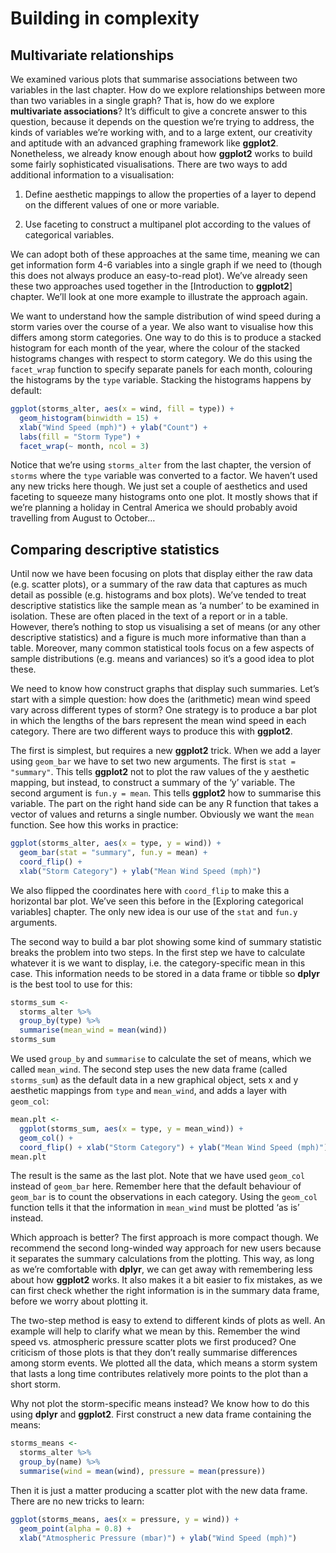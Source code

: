 # Building in complexity

## Multivariate relationships {#multivariate}

We examined various plots that summarise associations between two variables in the last chapter. How do we explore relationships between more than two variables in a single graph? That is, how do we explore __multivariate associations__? It's difficult to give a concrete answer to this question, because it depends on the question we're trying to address, the kinds of variables we're working with, and to a large extent, our creativity and aptitude with an advanced graphing framework like **ggplot2**. Nonetheless, we already know enough about how **ggplot2** works to build some fairly sophisticated visualisations. There are two ways to add additional information to a visualisation: 

1. Define aesthetic mappings to allow the properties of a layer to depend on the different values of one or more variable.

2. Use faceting to construct a multipanel plot according to the values of categorical variables.

We can adopt both of these approaches at the same time, meaning we can get information form 4-6 variables into a single graph if we need to (though this does not always produce an easy-to-read plot). We've already seen these two approaches used together in the [Introduction to **ggplot2**] chapter. We'll look at one more example to illustrate the approach again. 

We want to understand how the sample distribution of wind speed during a storm varies over the course of a year. We also want to visualise how this differs among storm categories. One way to do this is to produce a stacked histogram for each month of the year, where the colour of the stacked histograms changes with respect to storm category. We do this using the `facet_wrap` function to specify separate panels for each month, colouring the histograms by the `type` variable. Stacking the histograms happens by default:

```r
ggplot(storms_alter, aes(x = wind, fill = type)) +
  geom_histogram(binwidth = 15) + 
  xlab("Wind Speed (mph)") + ylab("Count") + 
  labs(fill = "Storm Type") +
  facet_wrap(~ month, ncol = 3)
```

Notice that we're using `storms_alter` from the last chapter, the version of `storms` where the `type` variable was converted to a factor. We haven't used any new tricks here though. We just set a couple of aesthetics and used faceting to squeeze many histograms onto one plot. It mostly shows that if we're planning a holiday in Central America we should probably avoid travelling from August to October...

## Comparing descriptive statistics {#summaries}

Until now we have been focusing on plots that display either the raw data (e.g. scatter plots), or a summary of the raw data that captures as much detail as possible (e.g. histograms and box plots). We've tended to treat descriptive statistics like the sample mean as 'a number' to be examined in isolation. These are often placed in the text of a report or in a table. However, there's nothing to stop us visualising a set of means (or any other descriptive statistics) and a figure is much more informative than than a table. Moreover, many common statistical tools focus on a few aspects of sample distributions (e.g. means and variances) so it's a good idea to plot these.

We need to know how construct graphs that display such summaries. Let's start with a simple question: how does the (arithmetic) mean wind speed vary across different types of storm? One strategy is to produce a bar plot in which the lengths of the bars represent the mean wind speed in each category. There are two different ways to produce this with **ggplot2**.

The first is simplest, but requires a new **ggplot2** trick. When we add a layer using `geom_bar` we have to set two new arguments. The first is `stat = "summary"`. This tells **ggplot2** not to plot the raw values of the y aesthetic mapping, but instead, to construct a summary of the 'y' variable. The second argument is `fun.y = mean`. This tells **ggplot2** how to summarise this variable. The part on the right hand side can be any R function that takes a vector of values and returns a single number. Obviously we want the `mean` function. See how this works in practice:

```r
ggplot(storms_alter, aes(x = type, y = wind)) +
  geom_bar(stat = "summary", fun.y = mean) +
  coord_flip() + 
  xlab("Storm Category") + ylab("Mean Wind Speed (mph)")
```

We also flipped the coordinates here with `coord_flip` to make this a horizontal bar plot. We've seen this before in the [Exploring categorical variables] chapter. The only new idea is our use of the `stat` and `fun.y` arguments.

The second way to build a bar plot showing some kind of summary statistic breaks the problem into two steps. In the first step we have to calculate whatever it is we want to display, i.e. the category-specific mean in this case. This information needs to be stored in a data frame or tibble so **dplyr** is the best tool to use for this:
```r
storms_sum <- 
  storms_alter %>% 
  group_by(type) %>% 
  summarise(mean_wind = mean(wind))
storms_sum
```

We used `group_by` and `summarise` to calculate the set of means, which we called `mean_wind`. The second step uses the new data frame (called `storms_sum`) as the default data in a new graphical object, sets x and y aesthetic mappings from `type` and `mean_wind`, and adds a layer with `geom_col`: 

```r
mean.plt <-
  ggplot(storms_sum, aes(x = type, y = mean_wind)) +
  geom_col() + 
  coord_flip() + xlab("Storm Category") + ylab("Mean Wind Speed (mph)")
mean.plt
```

The result is the same as the last plot. Note that we have used `geom_col` instead of `geom_bar` here. Remember here that the default behaviour of `geom_bar` is to count the observations in each category. Using the `geom_col` function tells it that the information in `mean_wind` must be plotted 'as is' instead.

Which approach is better? The first approach is more compact though. We recommend the second long-winded way approach for new users because it separates the summary calculations from the plotting. This way, as long as we're comfortable with **dplyr**, we can get away with remembering less about how **ggplot2** works. It also makes it a bit easier to fix mistakes, as we can first check whether the right information is in the summary data frame, before we worry about plotting it.

The two-step method is easy to extend to different kinds of plots as well. An example will help to clarify what we mean by this. Remember the wind speed vs. atmospheric pressure scatter plots we first produced? One criticism of those plots is that they don't really summarise differences among storm events. We plotted all the data, which means a storm system that lasts a long time contributes relatively more points to the plot than a short storm. 

Why not plot the storm-specific means instead? We know how to do this using **dplyr** and **ggplot2**. First construct a new data frame containing the means:
```r
storms_means <- 
  storms_alter %>% 
  group_by(name) %>% 
  summarise(wind = mean(wind), pressure = mean(pressure))
```
Then it is just a matter producing a scatter plot with the new data frame. There are no new tricks to learn:
```r
ggplot(storms_means, aes(x = pressure, y = wind)) + 
  geom_point(alpha = 0.8) + 
  xlab("Atmospheric Pressure (mbar)") + ylab("Wind Speed (mph)")
```


